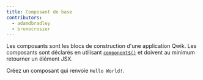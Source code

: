 ```yaml
---
title: Composant de base
contributors:
  - adamdbradley
  - brunocrosier
---
```


Les composants sont les blocs de construction d'une application Qwik. Les composants sont déclarés en utilisant [`component$()`](/docs/(qwik)/components/overview/index.mdx#component) et doivent au minimum retourner un élément JSX.

Créez un composant qui renvoie `Hello World!`.
